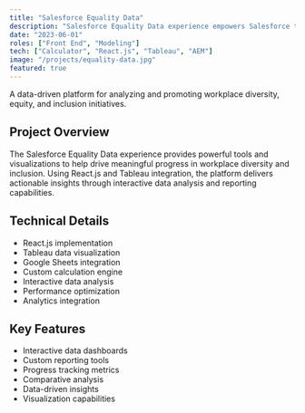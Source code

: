 ```yaml
---
title: "Salesforce Equality Data"
description: "Salesforce Equality Data experience empowers Salesforce to harness data-driven insights for promoting workplace diversity, equity, and inclusion."
date: "2023-06-01"
roles: ["Front End", "Modeling"]
tech: ["Calculator", "React.js", "Tableau", "AEM"]
image: "/projects/equality-data.jpg"
featured: true
---
```


A data-driven platform for analyzing and promoting workplace diversity, equity, and inclusion initiatives.

## Project Overview

The Salesforce Equality Data experience provides powerful tools and visualizations to help drive meaningful progress in workplace diversity and inclusion. Using React.js and Tableau integration, the platform delivers actionable insights through interactive data analysis and reporting capabilities.

## Technical Details

- React.js implementation
- Tableau data visualization
- Google Sheets integration
- Custom calculation engine
- Interactive data analysis
- Performance optimization
- Analytics integration

## Key Features

- Interactive data dashboards
- Custom reporting tools
- Progress tracking metrics
- Comparative analysis
- Data-driven insights
- Visualization capabilities
